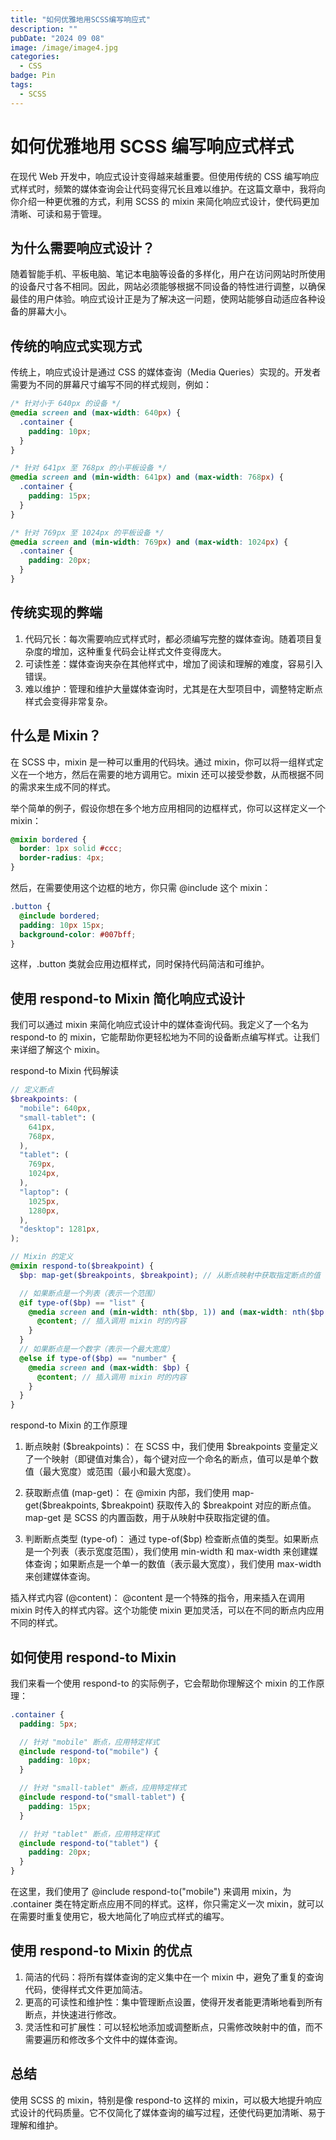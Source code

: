 ```yaml
---
title: "如何优雅地用SCSS编写响应式"
description: ""
pubDate: "2024 09 08"
image: /image/image4.jpg
categories:
  - CSS
badge: Pin
tags: 
  - SCSS
---
```


# 如何优雅地用 SCSS 编写响应式样式

在现代 Web 开发中，响应式设计变得越来越重要。但使用传统的 CSS 编写响应式样式时，频繁的媒体查询会让代码变得冗长且难以维护。在这篇文章中，我将向你介绍一种更优雅的方式，利用 SCSS 的 mixin 来简化响应式设计，使代码更加清晰、可读和易于管理。

## 为什么需要响应式设计？

随着智能手机、平板电脑、笔记本电脑等设备的多样化，用户在访问网站时所使用的设备尺寸各不相同。因此，网站必须能够根据不同设备的特性进行调整，以确保最佳的用户体验。响应式设计正是为了解决这一问题，使网站能够自动适应各种设备的屏幕大小。

## 传统的响应式实现方式

传统上，响应式设计是通过 CSS 的媒体查询（Media Queries）实现的。开发者需要为不同的屏幕尺寸编写不同的样式规则，例如：

```css
/* 针对小于 640px 的设备 */
@media screen and (max-width: 640px) {
  .container {
    padding: 10px;
  }
}

/* 针对 641px 至 768px 的小平板设备 */
@media screen and (min-width: 641px) and (max-width: 768px) {
  .container {
    padding: 15px;
  }
}

/* 针对 769px 至 1024px 的平板设备 */
@media screen and (min-width: 769px) and (max-width: 1024px) {
  .container {
    padding: 20px;
  }
}
```

## 传统实现的弊端

1. 代码冗长：每次需要响应式样式时，都必须编写完整的媒体查询。随着项目复杂度的增加，这种重复代码会让样式文件变得庞大。
2. 可读性差：媒体查询夹杂在其他样式中，增加了阅读和理解的难度，容易引入错误。
3. 难以维护：管理和维护大量媒体查询时，尤其是在大型项目中，调整特定断点样式会变得非常复杂。

## 什么是 Mixin？

在 SCSS 中，mixin 是一种可以重用的代码块。通过 mixin，你可以将一组样式定义在一个地方，然后在需要的地方调用它。mixin 还可以接受参数，从而根据不同的需求来生成不同的样式。

举个简单的例子，假设你想在多个地方应用相同的边框样式，你可以这样定义一个 mixin：

```scss
@mixin bordered {
  border: 1px solid #ccc;
  border-radius: 4px;
}
```

然后，在需要使用这个边框的地方，你只需 @include 这个 mixin：

```scss
.button {
  @include bordered;
  padding: 10px 15px;
  background-color: #007bff;
}
```

这样，.button 类就会应用边框样式，同时保持代码简洁和可维护。

## 使用 respond-to Mixin 简化响应式设计

我们可以通过 mixin 来简化响应式设计中的媒体查询代码。我定义了一个名为 respond-to 的 mixin，它能帮助你更轻松地为不同的设备断点编写样式。让我们来详细了解这个 mixin。

respond-to Mixin 代码解读

```scss
// 定义断点
$breakpoints: (
  "mobile": 640px,
  "small-tablet": (
    641px,
    768px,
  ),
  "tablet": (
    769px,
    1024px,
  ),
  "laptop": (
    1025px,
    1280px,
  ),
  "desktop": 1281px,
);

// Mixin 的定义
@mixin respond-to($breakpoint) {
  $bp: map-get($breakpoints, $breakpoint); // 从断点映射中获取指定断点的值

  // 如果断点是一个列表（表示一个范围）
  @if type-of($bp) == "list" {
    @media screen and (min-width: nth($bp, 1)) and (max-width: nth($bp, 2)) {
      @content; // 插入调用 mixin 时的内容
    }
  }
  // 如果断点是一个数字（表示一个最大宽度）
  @else if type-of($bp) == "number" {
    @media screen and (max-width: $bp) {
      @content; // 插入调用 mixin 时的内容
    }
  }
}
```

respond-to Mixin 的工作原理

1. 断点映射 ($breakpoints)： 在 SCSS 中，我们使用 $breakpoints 变量定义了一个映射（即键值对集合），每个键对应一个命名的断点，值可以是单个数值（最大宽度）或范围（最小和最大宽度）。

2. 获取断点值 (map-get)： 在 @mixin 内部，我们使用 map-get($breakpoints, $breakpoint) 获取传入的 $breakpoint 对应的断点值。map-get 是 SCSS 的内置函数，用于从映射中获取指定键的值。

3. 判断断点类型 (type-of)： 通过 type-of($bp) 检查断点值的类型。如果断点是一个列表（表示宽度范围），我们使用 min-width 和 max-width 来创建媒体查询；如果断点是一个单一的数值（表示最大宽度），我们使用 max-width 来创建媒体查询。

插入样式内容 (@content)： @content 是一个特殊的指令，用来插入在调用 mixin 时传入的样式内容。这个功能使 mixin 更加灵活，可以在不同的断点内应用不同的样式。

## 如何使用 respond-to Mixin

我们来看一个使用 respond-to 的实际例子，它会帮助你理解这个 mixin 的工作原理：

```scss
.container {
  padding: 5px;

  // 针对 "mobile" 断点，应用特定样式
  @include respond-to("mobile") {
    padding: 10px;
  }

  // 针对 "small-tablet" 断点，应用特定样式
  @include respond-to("small-tablet") {
    padding: 15px;
  }

  // 针对 "tablet" 断点，应用特定样式
  @include respond-to("tablet") {
    padding: 20px;
  }
}
```

在这里，我们使用了 @include respond-to("mobile") 来调用 mixin，为 .container 类在特定断点应用不同的样式。这样，你只需定义一次 mixin，就可以在需要时重复使用它，极大地简化了响应式样式的编写。

## 使用 respond-to Mixin 的优点

1. 简洁的代码：将所有媒体查询的定义集中在一个 mixin 中，避免了重复的查询代码，使得样式文件更加简洁。
2. 更高的可读性和维护性：集中管理断点设置，使得开发者能更清晰地看到所有断点，并快速进行修改。
3. 灵活性和可扩展性：可以轻松地添加或调整断点，只需修改映射中的值，而不需要遍历和修改多个文件中的媒体查询。

## 总结

使用 SCSS 的 mixin，特别是像 respond-to 这样的 mixin，可以极大地提升响应式设计的代码质量。它不仅简化了媒体查询的编写过程，还使代码更加清晰、易于理解和维护。
